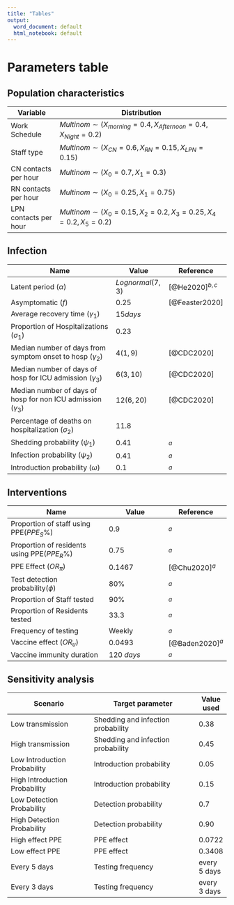 ---
title: "Tables"
output:
  word_document: default
  html_notebook: default
---

# Parameters table

## Population characteristics

|Variable             |Distribution                                                             |
|---------------------|-------------------------------------------------------------------------|
|Work Schedule        |$Multinom \sim (X_{morning} = 0.4, X_{Afternoon} = 0.4, X_{Night} = 0.2)$|
|Staff type           |$Multinom \sim (X_{CN} = 0.6, X_{RN} = 0.15, X_{LPN} = 0.15)$            |
|CN contacts per hour |$Multinom \sim (X_0 = 0.7, X_1 = 0.3)$                                   |
|RN contacts per hour |$Multinom \sim (X_0 = 0.25, X_1 = 0.75)$                                 |
|LPN contacts per hour|$Multinom \sim (X_0 = 0.15, X_2 = 0.2, X_3 = 0.25, X_4 = 0.2, X_5 = 0.2)$|


## Infection

| Name                                                         | Value            | Reference|
|--------------------------------------------------------------|------------------|----------|
| Latent period ($\alpha$)                                     | $Lognormal(7, 3)$| [@He2020]$^{b,c}$|
| Asymptomatic ($f$)                                           | $0.25$           | [@Feaster2020]   |
| Average recovery time ($\gamma_1$)                           | $15 days$        | |
| Proportion of Hospitalizations ($\sigma_1$)                  | $0.23$           |          |
|Median number of days from symptom onset to hosp ($\gamma_2$) | $4(1,9)$         | [@CDC2020]|
|Median number of days of hosp for ICU admission ($\gamma_3$)   | $6(3,10)$       | [@CDC2020]|
|Median number of days of hosp for non ICU admission ($\gamma_3$)| $12(6,20)$     | [@CDC2020]|
|Percentage of deaths on hospitalization ($\sigma_2$)          | $11.8%$          |          |
| Shedding probability ($\psi_1$)                              | $0.41$           | $^a$     |
| Infection probability ($\psi_2$)                             | $0.41$           | $^a$     |
| Introduction probability ($\omega$)                          | $0.1$            | $^a$     |



## Interventions 

| Name                             | Value              | Reference|
|----------------------------------|--------------------|----------|
| Proportion of staff using PPE($PPE_S\%$)| 0.9                |$^a$|
| Proportion of residents using PPE($PPE_R\%$)| 0.75               |$^a$|
| PPE Effect ($OR_\pi$)            | 0.1467             |[@Chu2020]$^a$|
| Test detection probability($\phi$)| $80\%$             | $^a$     |
| Proportion of Staff tested       | $90\%$             | $^a$     |
| Proportion of Residents tested   | $33.3%$            | $^a$     |
| Frequency of testing             |   Weekly           | $^a$     |
| Vaccine effect ($OR_\upsilon$)   | 0.0493             | [@Baden2020]$^a$|
| Vaccine immunity duration        | $120\ days$        | $^a$         |


## Sensitivity analysis

| Scenario                    | Target parameter                   |Value used|
|-----------------------------|------------------------------------|----------|
|Low transmission             | Shedding and infection probability | 0.38     |
|High transmission            | Shedding and infection probability | 0.45     |
|Low Introduction Probability | Introduction probability           | 0.05     |
|High Introduction Probability| Introduction probability           | 0.15     |
| Low Detection Probability   | Detection probability              | 0.7      |
| High Detection Probability  | Detection probability              | 0.90     |
| High effect PPE             | PPE effect                         | 0.0722   |
| Low effect PPE              | PPE effect                         | 0.3408   |
| Every 5 days                | Testing frequency                  |every 5 days  |
| Every 3 days                | Testing frequency                  | every 3 days  |


